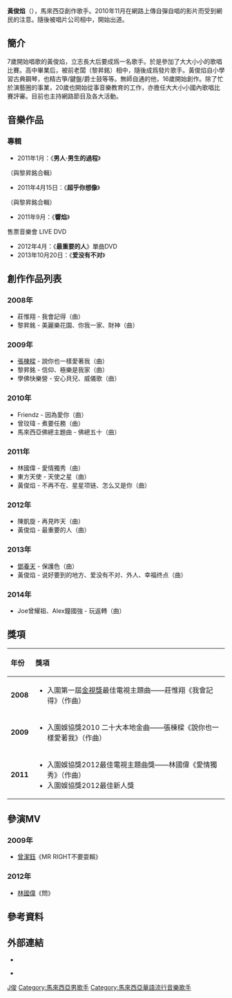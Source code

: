 {{藝人
|姓名 = 黃俊焰
|類型 = 男歌手
|圖片 =
|圖片尺寸 = 
|圖片簡介 = 
|原名 = 
|外文名 = 
|外文 =  
|羅馬拼音 =
|英文名 = Yean 
|暱稱 = 
|其他藝名 = 
|國籍 = {{MYS}}
|民族 = 
|籍貫 = {{CHN}}福建省
|出生日期 = 10月20日
|出生地點 = {{MYS}}
|逝世日期 = 
|逝世地點 = 
|職業 = [[歌手|歌手]]、[[創作人|創作人]]
|語言 = 華語、馬來語、英語、粵語、福建話
|教育程度 = 
|音樂類型 = 
|演奏樂器 = 鋼琴，鍵盤，爵士鼓，古箏
|出道地點 = 
|出道作品 = 不再不在
|出道日期 = 2011年1月
|代表作 = 外人、最重要的人
|活躍年代 = 2011年至今
|唱片公司 = 
|經紀公司 = 2011-2013 Star Dawn Music Production，現無經紀公司}}
'''黃俊焰'''（{{bd||10月20日}}），馬來西亞創作歌手。2010年11月在網路上傳自彈自唱的影片而受到網民的注意。隨後被唱片公司相中，開始出道。

==簡介==
7歲開始唱歌的黃俊焰，立志長大后要成爲一名歌手。於是參加了大大小小的歌唱比賽。高中畢業后，被前老闆（黎昇銘）相中，隨後成爲發片歌手。黃俊焰自小學習古典鋼琴，也精古箏/鍵盤/爵士鼓等等。無師自通的他，16歲開始創作。除了忙於演藝圈的事業，20歲也開始從事音樂教育的工作，亦擔任大大小小國內歌唱比賽評審。目前也主持網路節目及各大活動。

== 音樂作品 ==
=== 專輯 ===

* 2011年1月：《'''男人·男生的過程'''》
（與黎昇銘合輯）
* 2011年4月15日：《'''超乎你想像'''》 
（與黎昇銘合輯）
* 2011年9月：《'''響焰'''》
售票音樂會 LIVE DVD
* 2012年4月：《'''最重要的人'''》單曲DVD
* 2013年10月20日：《'''爱没有不对'''》

== 創作作品列表 ==
=== 2008年===
*莊惟翔 - 我會記得（曲）
*黎昇銘 - 美麗樂花園、你我一家、財神（曲）

=== 2009年===
*[[張棟樑|張棟樑]] - 說你也一樣愛著我（曲）
*黎昇銘 - 信仰、極樂是我家（曲）
*學佛快樂營 - 安心貝兒、威儀歌（曲）

===2010年===
*Friendz - 因為愛你（曲）
*曾玟瑋 - 煮要任務（曲）
*馬來西亞佛總主題曲 - 佛總五十（曲）

===2011年===
*林國偉 - 愛情獨秀（曲）
*東方天使 - 天使之星（曲）
*黃俊焰 - 不再不在、星星项链、怎么又是你（曲）

=== 2012年===
*陳凱旋 - 再見昨天（曲）
*黃俊焰 - 最重要的人（曲）

=== 2013年===
*[[鄧養天|鄧養天]] - 保護色（曲）
*黃俊焰 - 说好要到的地方、爱没有不对、外人、幸福终点（曲）

=== 2014年===
*Joe曾耀祖、Alex鐘國強 - 玩返轉（曲）

==獎項==
{|class="wikitable" width="700px"
!align="left"|年份
!align="left"|獎項
|-
!align="center"|'''2008'''
|align="left"|
*入圍第一屆[[金視獎|金視獎]]最佳電視主題曲——莊惟翔《我會記得》（作曲）
|-
!align="center"|'''2009'''
|align="left"|
*入圍娛協獎2010 二十大本地金曲——張棟樑《說你也一樣愛著我》（作曲）
|-
!align="center"|'''2011'''
|align="left"|
*入圍娛協獎2012最佳電視主題曲獎——林國偉《愛情獨秀》（作曲）
*入圍娛協獎2012最佳新人獎
|}

==參演MV==

===2009年===
*[[曾潔鈺|曾潔鈺]]《MR RIGHT不要耍賴》
===2012年===
*[[林國偉|林國偉]]《問》

==參考資料==

==外部連結==
<!-- ------ 請注意 -----
非官方成立的歌迷/影迷/支援者網站、網頁、部落格、論壇等的連結，以及YouTube、Google Video之類的影像連結並不適合放在維基百科條目裡，請參考「Wikipedia:不適合維基百科的文章」。 -->
*{{facebook|huangjunyan}}

[[Category:黃姓|J俊]]
[[Category:馬來西亞男歌手|Category:馬來西亞男歌手]]
[[Category:馬來西亞華語流行音樂歌手|Category:馬來西亞華語流行音樂歌手]]

*{{instagram|yean1020}}